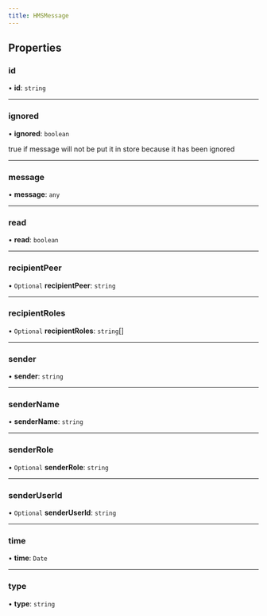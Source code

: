 ```yaml
---
title: HMSMessage
---
```


## Properties

### id

• **id**: `string`

---

### ignored

• **ignored**: `boolean`

true if message will not be put it in store because it has been ignored

---

### message

• **message**: `any`

---

### read

• **read**: `boolean`

---

### recipientPeer

• `Optional` **recipientPeer**: `string`

---

### recipientRoles

• `Optional` **recipientRoles**: `string`[]

---

### sender

• **sender**: `string`

---

### senderName

• **senderName**: `string`

---

### senderRole

• `Optional` **senderRole**: `string`

---

### senderUserId

• `Optional` **senderUserId**: `string`

---

### time

• **time**: `Date`

---

### type

• **type**: `string`
